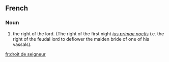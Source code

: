 ==French==

===Noun===
{{wikipedia|lang=fr}}
{{head|fr|noun|g=m|head=[[droit]] de [[seigneur]]}}

# the right of the lord. (The right of the first night ''[[ius primae noctis]]'' i.e. the right of the feudal lord to deflower the maiden bride of one of his vassals).

[[fr:droit de seigneur]]